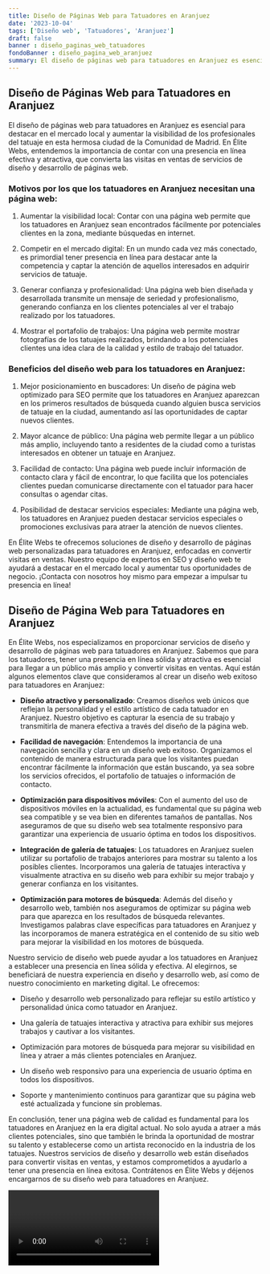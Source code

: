 ```yaml
---
title: Diseño de Páginas Web para Tatuadores en Aranjuez
date: '2023-10-04'
tags: ['Diseño web', 'Tatuadores', 'Aranjuez']
draft: false
banner : diseño_paginas_web_tatuadores
fondoBanner : diseño_pagina_web_aranjuez
summary: El diseño de páginas web para tatuadores en Aranjuez es esencial para destacar en el mercado local y aumentar la visibilidad de los profesionales del tatuaje en esta hermosa ciudad de la Comunidad de Madrid. En Élite Webs, entendemos la importancia de contar con una presencia en línea efectiva y atractiva, que convierta las visitas en ventas de servicios de diseño y desarrollo de páginas web.
---
```


## Diseño de Páginas Web para Tatuadores en Aranjuez

El diseño de páginas web para tatuadores en Aranjuez es esencial para destacar en el mercado local y aumentar la visibilidad de los profesionales del tatuaje en esta hermosa ciudad de la Comunidad de Madrid. En Élite Webs, entendemos la importancia de contar con una presencia en línea efectiva y atractiva, que convierta las visitas en ventas de servicios de diseño y desarrollo de páginas web.

### Motivos por los que los tatuadores en Aranjuez necesitan una página web:

1. Aumentar la visibilidad local: Contar con una página web permite que los tatuadores en Aranjuez sean encontrados fácilmente por potenciales clientes en la zona, mediante búsquedas en internet.

2. Competir en el mercado digital: En un mundo cada vez más conectado, es primordial tener presencia en línea para destacar ante la competencia y captar la atención de aquellos interesados en adquirir servicios de tatuaje.

3. Generar confianza y profesionalidad: Una página web bien diseñada y desarrollada transmite un mensaje de seriedad y profesionalismo, generando confianza en los clientes potenciales al ver el trabajo realizado por los tatuadores.

4. Mostrar el portafolio de trabajos: Una página web permite mostrar fotografías de los tatuajes realizados, brindando a los potenciales clientes una idea clara de la calidad y estilo de trabajo del tatuador.

### Beneficios del diseño web para los tatuadores en Aranjuez:

1. Mejor posicionamiento en buscadores: Un diseño de página web optimizado para SEO permite que los tatuadores en Aranjuez aparezcan en los primeros resultados de búsqueda cuando alguien busca servicios de tatuaje en la ciudad, aumentando así las oportunidades de captar nuevos clientes.

2. Mayor alcance de público: Una página web permite llegar a un público más amplio, incluyendo tanto a residentes de la ciudad como a turistas interesados en obtener un tatuaje en Aranjuez.

3. Facilidad de contacto: Una página web puede incluir información de contacto clara y fácil de encontrar, lo que facilita que los potenciales clientes puedan comunicarse directamente con el tatuador para hacer consultas o agendar citas.

4. Posibilidad de destacar servicios especiales: Mediante una página web, los tatuadores en Aranjuez pueden destacar servicios especiales o promociones exclusivas para atraer la atención de nuevos clientes.

En Élite Webs te ofrecemos soluciones de diseño y desarrollo de páginas web personalizadas para tatuadores en Aranjuez, enfocadas en convertir visitas en ventas. Nuestro equipo de expertos en SEO y diseño web te ayudará a destacar en el mercado local y aumentar tus oportunidades de negocio. ¡Contacta con nosotros hoy mismo para empezar a impulsar tu presencia en línea!

<GifSeo />

<Cta />

## Diseño de Página Web para Tatuadores en Aranjuez

En Élite Webs, nos especializamos en proporcionar servicios de diseño y desarrollo de páginas web para tatuadores en Aranjuez. Sabemos que para los tatuadores, tener una presencia en línea sólida y atractiva es esencial para llegar a un público más amplio y convertir visitas en ventas. Aquí están algunos elementos clave que consideramos al crear un diseño web exitoso para tatuadores en Aranjuez:

- **Diseño atractivo y personalizado**: Creamos diseños web únicos que reflejan la personalidad y el estilo artístico de cada tatuador en Aranjuez. Nuestro objetivo es capturar la esencia de su trabajo y transmitirla de manera efectiva a través del diseño de la página web.

- **Facilidad de navegación**: Entendemos la importancia de una navegación sencilla y clara en un diseño web exitoso. Organizamos el contenido de manera estructurada para que los visitantes puedan encontrar fácilmente la información que están buscando, ya sea sobre los servicios ofrecidos, el portafolio de tatuajes o información de contacto.

- **Optimización para dispositivos móviles**: Con el aumento del uso de dispositivos móviles en la actualidad, es fundamental que su página web sea compatible y se vea bien en diferentes tamaños de pantallas. Nos aseguramos de que su diseño web sea totalmente responsivo para garantizar una experiencia de usuario óptima en todos los dispositivos.

- **Integración de galería de tatuajes**: Los tatuadores en Aranjuez suelen utilizar su portafolio de trabajos anteriores para mostrar su talento a los posibles clientes. Incorporamos una galería de tatuajes interactiva y visualmente atractiva en su diseño web para exhibir su mejor trabajo y generar confianza en los visitantes.

- **Optimización para motores de búsqueda**: Además del diseño y desarrollo web, también nos aseguramos de optimizar su página web para que aparezca en los resultados de búsqueda relevantes. Investigamos palabras clave específicas para tatuadores en Aranjuez y las incorporamos de manera estratégica en el contenido de su sitio web para mejorar la visibilidad en los motores de búsqueda.

Nuestro servicio de diseño web puede ayudar a los tatuadores en Aranjuez a establecer una presencia en línea sólida y efectiva. Al elegirnos, se beneficiará de nuestra experiencia en diseño y desarrollo web, así como de nuestro conocimiento en marketing digital. Le ofrecemos:

- Diseño y desarrollo web personalizado para reflejar su estilo artístico y personalidad única como tatuador en Aranjuez.

- Una galería de tatuajes interactiva y atractiva para exhibir sus mejores trabajos y cautivar a los visitantes.

- Optimización para motores de búsqueda para mejorar su visibilidad en línea y atraer a más clientes potenciales en Aranjuez.

- Un diseño web responsivo para una experiencia de usuario óptima en todos los dispositivos.

- Soporte y mantenimiento continuos para garantizar que su página web esté actualizada y funcione sin problemas.

En conclusión, tener una página web de calidad es fundamental para los tatuadores en Aranjuez en la era digital actual. No solo ayuda a atraer a más clientes potenciales, sino que también le brinda la oportunidad de mostrar su talento y establecerse como un artista reconocido en la industria de los tatuajes. Nuestros servicios de diseño y desarrollo web están diseñados para convertir visitas en ventas, y estamos comprometidos a ayudarlo a tener una presencia en línea exitosa. Contrátenos en Élite Webs y déjenos encargarnos de su diseño web para tatuadores en Aranjuez.

<Video />

<CtaBot job='Tatuadores' city='Aranjuez'/>

<Gmaps query='Aranjuez+españa+maps' />
